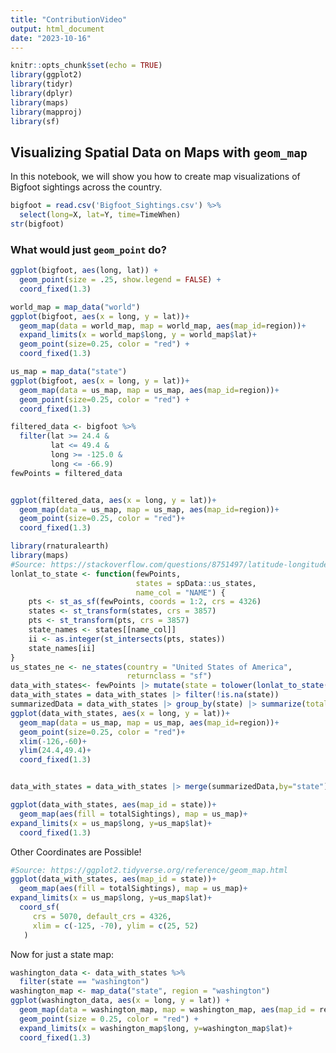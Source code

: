 ```yaml
---
title: "ContributionVideo"
output: html_document
date: "2023-10-16"
---
```


```r
knitr::opts_chunk$set(echo = TRUE)
library(ggplot2)
library(tidyr)
library(dplyr)
library(maps)
library(mapproj)
library(sf)
```

## Visualizing Spatial Data on Maps with `geom_map`

In this notebook, we will show you how to create map visualizations of Bigfoot sightings across the country. 

```r
bigfoot = read.csv('Bigfoot_Sightings.csv') %>%
  select(long=X, lat=Y, time=TimeWhen)
str(bigfoot)
```

### What would just `geom_point` do?

```r
ggplot(bigfoot, aes(long, lat)) + 
  geom_point(size = .25, show.legend = FALSE) +
  coord_fixed(1.3)
```

```r
world_map = map_data("world")
ggplot(bigfoot, aes(x = long, y = lat))+
  geom_map(data = world_map, map = world_map, aes(map_id=region))+
  expand_limits(x = world_map$long, y = world_map$lat)+
  geom_point(size=0.25, color = "red") +
  coord_fixed(1.3)
```


```r
us_map = map_data("state")
ggplot(bigfoot, aes(x = long, y = lat))+
  geom_map(data = us_map, map = us_map, aes(map_id=region))+
  geom_point(size=0.25, color = "red") +
  coord_fixed(1.3)
```



```r
filtered_data <- bigfoot %>%
  filter(lat >= 24.4 &
         lat <= 49.4 &
         long >= -125.0 &
         long <= -66.9)
fewPoints = filtered_data


ggplot(filtered_data, aes(x = long, y = lat))+
  geom_map(data = us_map, map = us_map, aes(map_id=region))+
  geom_point(size=0.25, color = "red")+
  coord_fixed(1.3)
```


```r
library(rnaturalearth)
library(maps)
#Source: https://stackoverflow.com/questions/8751497/latitude-longitude-coordinates-tweb-state-code-in-r
lonlat_to_state <- function(fewPoints,
                            states = spData::us_states,
                            name_col = "NAME") {
    pts <- st_as_sf(fewPoints, coords = 1:2, crs = 4326)
    states <- st_transform(states, crs = 3857)
    pts <- st_transform(pts, crs = 3857)
    state_names <- states[[name_col]]
    ii <- as.integer(st_intersects(pts, states))
    state_names[ii]
}
us_states_ne <- ne_states(country = "United States of America",
                          returnclass = "sf")
data_with_states<- fewPoints |> mutate(state = tolower(lonlat_to_state(fewPoints, states = us_states_ne, name_col = "name")))
data_with_states = data_with_states |> filter(!is.na(state))
summarizedData = data_with_states |> group_by(state) |> summarize(totalSightings = n()) |> ungroup()
ggplot(data_with_states, aes(x = long, y = lat))+
  geom_map(data = us_map, map = us_map, aes(map_id=region))+
  geom_point(size=0.25, color = "red")+
  xlim(-126,-60)+
  ylim(24.4,49.4)+
  coord_fixed(1.3)


data_with_states = data_with_states |> merge(summarizedData,by="state")

ggplot(data_with_states, aes(map_id = state))+
  geom_map(aes(fill = totalSightings), map = us_map)+
expand_limits(x = us_map$long, y=us_map$lat)+
  coord_fixed(1.3)
```

Other Coordinates are Possible!
```r
#Source: https://ggplot2.tidyverse.org/reference/geom_map.html
ggplot(data_with_states, aes(map_id = state))+
  geom_map(aes(fill = totalSightings), map = us_map)+
expand_limits(x = us_map$long, y=us_map$lat)+
  coord_sf(
     crs = 5070, default_crs = 4326,
     xlim = c(-125, -70), ylim = c(25, 52)
   )
```

Now for just a state map:
```r
washington_data <- data_with_states %>%
  filter(state == "washington")
washington_map <- map_data("state", region = "washington")
ggplot(washington_data, aes(x = long, y = lat)) +
  geom_map(data = washington_map, map = washington_map, aes(map_id = region)) +
  geom_point(size = 0.25, color = "red") +
  expand_limits(x = washington_map$long, y=washington_map$lat)+
  coord_fixed(1.3)

```



